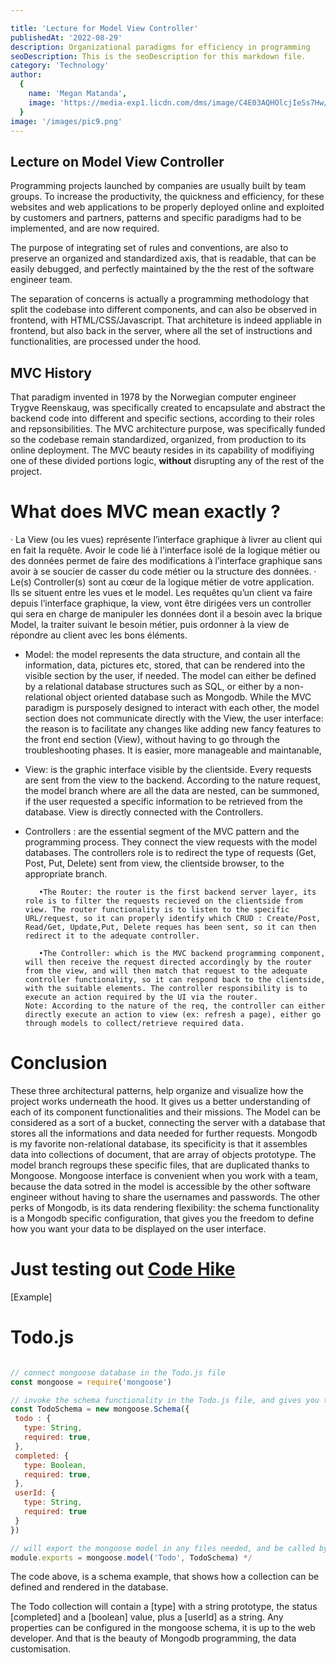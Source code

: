 ```yaml
---

title: 'Lecture for Model View Controller'
publishedAt: '2022-08-29'
description: Organizational paradigms for efficiency in programming
seoDescription: This is the seoDescription for this markdown file.
category: 'Technology'
author:
  {
    name: 'Megan Matanda',
    image: 'https://media-exp1.licdn.com/dms/image/C4E03AQHOlcjIeSs7Hw/profile-displayphoto-shrink_200_200/0/1656079264419?e=1665014400&v=beta&t=iqNsDEnusO-SGUDunM-TC5ZJcMGGMq6Yn_xWwOVYXvE',
  }
image: '/images/pic9.png'
---
```


## Lecture on Model View Controller


Programming projects launched by companies are usually built by team groups. To increase the productivity, the quickness and efficiency, for these websites and web applications to be properly deployed online and exploited by customers and partners, patterns and specific paradigms had to be implemented, and are now required.

The purpose of integrating set of rules and conventions, are also to preserve an organized and standardized axis, that is readable, that can be easily debugged, and perfectly maintained by the the rest of the software engineer team.

The separation of concerns is actually a programming methodology that split the codebase into different components, and can also be observed in frontend, with HTML/CSS/Javascript. That architeture is indeed appliable in frontend, but also back in the server, where all the set of instructions and functionalities, are processed under the hood.

## MVC History

That paradigm invented in 1978 by the Norwegian computer engineer Trygve Reenskaug, was specifically created to encapsulate and abstract the backend code into different and specific sections, according to their roles and repsonsibilities. The MVC architecture purpose, was specifically funded
so the codebase remain standardized, organized, from production to its online deployment. The MVC beauty resides in its capability of modifiying one of these divided portions logic, **without** disrupting any of the rest of the project.

# What does MVC mean exactly ?

·         La View (ou les vues) représente l’interface graphique à livrer au client qui en fait la requête. Avoir le code lié à l’interface isolé de la logique métier ou des données permet de faire des modifications à l’interface graphique sans avoir à se soucier de casser du code métier ou la structure des données.
·         Le(s) Controller(s) sont au cœur de la logique métier de votre application. Ils se situent entre les vues et le model. Les requêtes qu’un client va faire depuis l’interface graphique, la view, vont être dirigées vers un controller qui sera en charge de manipuler les données dont il a besoin avec la brique Model, la traiter suivant le besoin métier, puis ordonner à la view de répondre au client avec les bons éléments.

- Model: the model represents the data structure, and contain all the information, data, pictures etc, stored, that can be rendered into the visible section by the user, if needed. The model can either be defined by a relational database structures such as SQL, or either by a non-relational object oriented database such as Mongodb. 
While the MVC paradigm is pursposely designed to interact with each other, the model section does not communicate directly with the View, the user interface: the reason is to facilitate any changes like adding new fancy features to the front end section (View), without having to go through the troubleshooting phases. It is easier, more manageable and maintanable,

- View: is the graphic interface visible by the clientside. Every requests are sent from the view to the backend. According to the nature request, the model branch where are all the data are nested, can be summoned, if the user requested a specific information to be retrieved from the database. View is directly connected with the Controllers.

- Controllers : are the essential segment of the MVC pattern and the programming process. They connect the view requests with the model databases. The controllers role is to redirect the type of requests (Get, Post, Put, Delete) sent from view, the  clientside browser, to the appropriate branch. 

         •The Router: the router is the first backend server layer, its role is to filter the requests recieved on the clientside from view. The router functionality is to listen to the specific URL/request, so it can properly identify which CRUD : Create/Post, Read/Get, Update,Put, Delete reques has been sent, so it can then redirect it to the adequate controller.

         •The Controller: which is the MVC backend programming component, will then receive the request directed accordingly by the router from the view, and will then match that request to the adequate controller functionality, so it can respond back to the clientside, with the suitable elements. The controller responsibility is to execute an action required by the UI via the router.
      Note: According to the nature of the req, the controller can either directly execute an action to view (ex: refresh a page), either go through models to collect/retrieve required data.


# Conclusion

These three architectural patterns, help organize and visualize how the project works underneath the hood. It gives us a better understanding of each of its component functionalities and their missions. The Model can be considered as a sort of a bucket, connecting the server with a database that stores all the informations and data needed for further requests.
 Mongodb is my favorite non-relational database, its specificity is that it assembles data into collections of document, that are array of objects prototype. The model branch regroups these specific files, that are duplicated thanks to Mongoose. Mongoose interface is convenient when you work with a team, because the data sotred in the model is accessible by the other software engineer
 without having to share the usernames and passwords. The other perks of Mongodb, is its data rendering flexibility: the schema functionality is a Mongodb specific configuration, that gives you the freedom 
 to define how you want your data to be displayed on the user interface. 

# Just testing out [Code Hike](https://codehike.org/)

[Example]

 # Todo.js
 
 ```js index.js box=1[25:39]

 // connect mongoose database in the Todo.js file
 const mongoose = require('mongoose')

// invoke the schema functionality in the Todo.js file, and gives you the liberty to create your own customized collection with key-pair values.
 const TodoSchema = new mongoose.Schema({
  todo : {
    type: String,
    required: true,
  },
  completed: {
    type: Boolean,
    required: true,
  },
  userId: {
    type: String,
    required: true
  }
}) 

// will export the mongoose model in any files needed, and be called by the controller to be rendered in view as server response
module.exports = mongoose.model('Todo', TodoSchema) */

```

The code above, is a schema example, that shows how a collection can be defined and rendered in the database. 

The Todo collection will contain a [type] with a string prototype, the status [completed] and a [boolean] value, plus a [userId] as a string. Any properties can be configured in the mongoose schema, it is up to the
web developer. And that is the beauty of Mongodb programming, the data customisation.  




 
